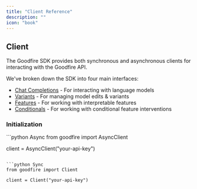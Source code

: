 ```yaml
---
title: "Client Reference"
description: ""
icon: "book"
---
```


## Client

The Goodfire SDK provides both synchronous and asynchronous clients for interacting with the Goodfire API.

We've broken down the SDK into four main interfaces:

- [Chat Completions](/sdk-reference/chat) - For interacting with language models
- [Variants](/sdk-reference/variants) - For managing model edits & variants
- [Features](/sdk-reference/features) - For working with interpretable features
- [Conditionals](/sdk-reference/conitionals) - For working with conditional feature interventions

### Initialization

<CodeGroup>
```python Async
from goodfire import AsyncClient

client = AsyncClient("your-api-key")

````

```python Sync
from goodfire import Client

client = Client("your-api-key")
````

</CodeGroup>
